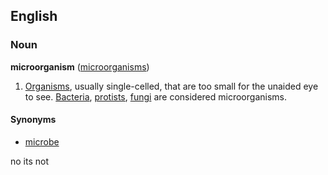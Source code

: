 ==English==
===Noun===
'''microorganism''' ([[microorganisms]])

# [[Organism]]s, usually single-celled, that are too small for the unaided eye to see. [[Bacteria]], [[protist]]s, [[fungus|fungi]] are considered microorganisms.

====Synonyms====
*[[microbe]]
no its not